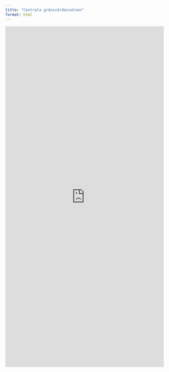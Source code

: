 ```yaml
---
title: "Centrala gränsvärdessatsen"
format: html
---
```


<iframe width="100%" height="1083" frameborder="0"
  src="https://observablehq.com/embed/@mattiasvillani/cgs@1160?cells=viewof+dist_type%2Cviewof+params%2Cpltdata%2Cviewof+sample_size%2Cpltmeans"></iframe>